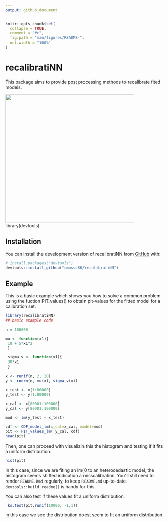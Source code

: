 ```yaml
---
output: github_document
---
```


<!-- README.md is generated from README.Rmd. Please edit that file -->

```r
knitr::opts_chunk$set(
  collapse = TRUE,
  comment = "#>",
  fig.path = "man/figures/README-",
  out.width = "100%"
)
```

# recalibratiNN

<!-- badges: start -->

<!-- badges: end -->

This package aims to provide post processing methods to recalibrate fited models.

![](images/recalibratiNN.png){width="407"}library(devtools)

## Installation

You can install the development version of recalibratiNN from [GitHub](https://github.com/) with:

``` r
# install.packages("devtools")
devtools::install_github("cmusso86/recalibratiNN")
```

## Example

This is a basic example which shows you how to solve a common problem using the fuction PIT_values() to obtain pit-values for the fitted model for a calibration set.

```r
library(recalibratiNN)
## basic example code

n = 100000

mu <- function(x1){
 10 + 5*x1^2
 }

 sigma_v <- function(x1){
 30*x1
 }
 
x <- runif(n, 2, 20)
y <- rnorm(n, mu(x), sigma_v(x))

x_test <- x[1:80000]
y_test <- y[1:80000]

x_cal <- x[80001:100000]
y_cal <- y[80001:100000]

mod <- lm(y_test ~ x_test)

cdf <- CDF_model_lm(x_cal=x_cal, model=mod)
pit <- PIT_values_lm( y_cal, cdf)
head(pit)
```

Then, one can proceed with visualizin this the histogram and testing if it fits a uniform distribution.

```r
hist(pit)
```

In this case, since we are fiting an lm(0 to an heterocedastic model, the histogram seems shifted indication a misscalibration. You'll still need to render `README.Rmd` regularly, to keep `README.md` up-to-date. `devtools::build_readme()` is handy for this.

You can also test if these values fit a uniform distribution.

```r
 ks.test(pit,runif(10000, -1,1))
```

in this case we see the distribution doest seem to fit an uniform distribution.
